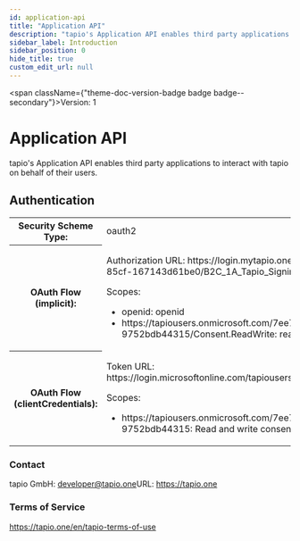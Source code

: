 ```yaml
---
id: application-api
title: "Application API"
description: "tapio's Application API enables third party applications to interact with tapio on behalf of their users."
sidebar_label: Introduction
sidebar_position: 0
hide_title: true
custom_edit_url: null
---
```



<span className={"theme-doc-version-badge badge badge--secondary"}>Version: 1</span>

# Application API



tapio's Application API enables third party applications to interact with tapio on behalf of their users.

<div style={{"marginBottom":"2rem"}}><h2 id={"authentication"} style={{"marginBottom":"1rem"}}>Authentication</h2><SchemaTabs className={"openapi-tabs__security-schemes"}><TabItem label={"OAuth 2.0: oauth2"} value={"oauth2"}><div><table><tbody><tr><th>Security Scheme Type:</th><td>oauth2</td></tr><tr><th>OAuth Flow (implicit):</th><td><p>Authorization URL: https://login.mytapio.one/32896ed7-d559-401b-85cf-167143d61be0/B2C_1A_Tapio_Signin/oauth2/v2.0/authorize</p><span>Scopes:</span><ul><li>openid: openid</li><li>https://tapiousers.onmicrosoft.com/7ee7f1b0-d030-4d20-9691-9752bdb44315/Consent.ReadWrite: read and write consent</li></ul></td></tr><tr><th>OAuth Flow (clientCredentials):</th><td><p>Token URL: https://login.microsoftonline.com/tapiousers.onmicrosoft.com/oauth2/token</p><span>Scopes:</span><ul><li>https://tapiousers.onmicrosoft.com/7ee7f1b0-d030-4d20-9691-9752bdb44315: Read and write consent</li></ul></td></tr></tbody></table></div></TabItem></SchemaTabs></div><div style={{"display":"flex","flexDirection":"column","marginBottom":"var(--ifm-paragraph-margin-bottom)"}}><h3 style={{"marginBottom":"0.25rem"}}>Contact</h3><span>tapio GmbH: <a href={"mailto:developer@tapio.one"}>developer@tapio.one</a></span><span>URL: <a href={"https://tapio.one"}>https://tapio.one</a></span></div><div style={{"marginBottom":"var(--ifm-paragraph-margin-bottom)"}}><h3 style={{"marginBottom":"0.25rem"}}>Terms of Service</h3><a href={"https://tapio.one/en/tapio-terms-of-use"}>https://tapio.one/en/tapio-terms-of-use</a></div>
      